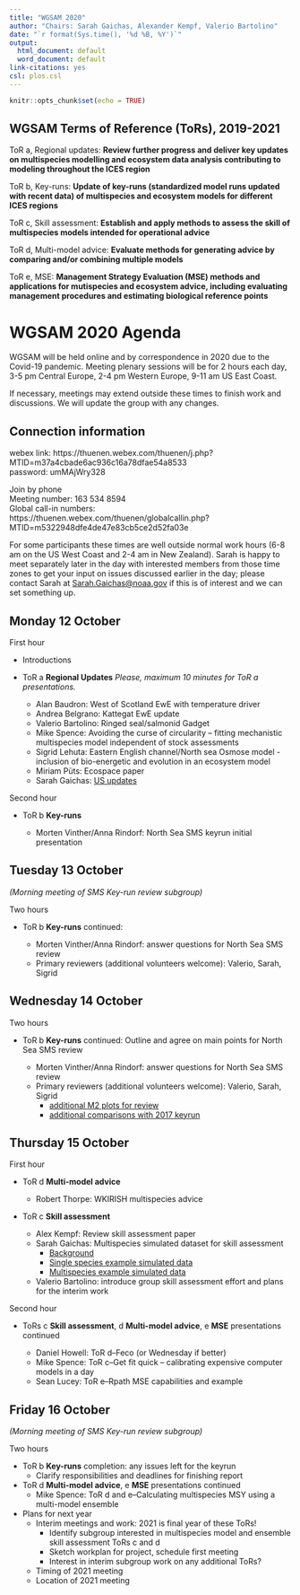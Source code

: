 ```yaml
---
title: "WGSAM 2020"
author: "Chairs: Sarah Gaichas, Alexander Kempf, Valerio Bartolino"
date: "`r format(Sys.time(), '%d %B, %Y')`"
output:
  html_document: default
  word_document: default
link-citations: yes
csl: plos.csl
---
```


```r
knitr::opts_chunk$set(echo = TRUE)
```

## WGSAM Terms of Reference (ToRs), 2019-2021

ToR a, Regional updates: **Review further progress and deliver key updates on multispecies modelling and ecosystem data analysis contributing to modeling throughout the ICES region**

ToR b, Key-runs:  **Update of key-runs (standardized model runs updated with recent data) of multispecies and ecosystem models for different ICES regions**

ToR c, Skill assessment: **Establish and apply methods to assess the skill of multispecies models intended for operational advice**

ToR d, Multi-model advice: **Evaluate methods for generating advice by comparing and/or combining multiple models**

ToR e, MSE: **Management Strategy Evaluation (MSE) methods and applications for mutispecies and ecosystem advice, including evaluating management procedures and estimating biological reference points**

# WGSAM 2020 Agenda

WGSAM will be held online and by correspondence in 2020 due to the Covid-19 pandemic. Meeting plenary sessions will be for 2 hours each day, 3-5 pm Central Europe, 2-4 pm Western Europe, 9-11 am US East Coast.

If necessary, meetings may extend outside these times to finish work and discussions. We will update the group with any changes.

## Connection information

webex link: https://thuenen.webex.com/thuenen/j.php?MTID=m37a4cbade6ac936c16a78dfae54a8533  
password: umMAjWry328

Join by phone  
Meeting number: 163 534 8594  
Global call-in numbers: https://thuenen.webex.com/thuenen/globalcallin.php?MTID=m5322948dfe4de47e83cb5ce2d52fa03e

For some participants these times are well outside normal work hours (6-8 am on the US West Coast and 2-4 am in New Zealand). Sarah is happy to meet separately later in the day with interested members from those time zones to get your input on issues discussed earlier in the day; please contact Sarah at <Sarah.Gaichas@noaa.gov> if this is of interest and we can set something up.

## Monday 12 October

First hour

* Introductions

* ToR a **Regional Updates** *Please, maximum 10 minutes for ToR a presentations.*

    - Alan Baudron: West of Scotland EwE with temperature driver 
    - Andrea Belgrano: Kattegat EwE update 
    - Valerio Bartolino: Ringed seal/salmonid Gadget
    - Mike Spence: Avoiding the curse of circularity – fitting mechanistic multispecies model independent of stock assessments
    - Sigrid Lehuta: Eastern English channel/North sea Osmose model - inclusion of bio-energetic and evolution in an ecosystem model
    - Miriam Püts: Ecospace paper
    - Sarah Gaichas: [US updates](https://noaa-edab.github.io/presentations/20201012_WGSAM_USupdate_Gaichas.html)  

Second hour

* ToR b **Key-runs** 

    - Morten Vinther/Anna Rindorf: North Sea SMS keyrun initial presentation  

## Tuesday 13 October

*(Morning meeting of SMS Key-run review subgroup)*

Two hours

* ToR b **Key-runs** continued: 

    - Morten Vinther/Anna Rindorf: answer questions for North Sea SMS review
    - Primary reviewers (additional volunteers welcome): Valerio, Sarah, Sigrid

## Wednesday 14 October

Two hours

* ToR b **Key-runs** continued: Outline and agree on main points for North Sea SMS review

    - Morten Vinther/Anna Rindorf: answer questions for North Sea SMS review
    - Primary reviewers (additional volunteers welcome): Valerio, Sarah, Sigrid
        - [additional M2 plots for review](https://ices-eg.github.io/wg_WGSAM/NorthSeaKeyRun_HerringM2.html)
        - [additional comparisons with 2017 keyrun](https://ices-eg.github.io/wg_WGSAM/NorthSeaKeyRun_SuppPlots.html)


## Thursday 15 October

First hour

* ToR d **Multi-model advice**

    - Robert Thorpe: WKIRISH multispecies advice  
  
* ToR c **Skill assessment** 

    - Alex Kempf: Review skill assessment paper
    - Sarah Gaichas: Multispecies simulated dataset for skill assessment
        - [Background](https://sgaichas.github.io/poseidon-dev/atlantisom_landingpage.html)
        - [Single species example simulated data](https://sgaichas.github.io/poseidon-dev/NOBAcod.html)
        - [Multispecies example simulated data](https://sgaichas.github.io/poseidon-dev/NOBAmsdiets.html)
    - Valerio Bartolino: introduce group skill assessment effort and plans for the interim work 

Second hour

* ToRs c **Skill assessment**, d **Multi-model advice**, e **MSE** presentations continued

    - Daniel Howell: ToR d--Feco (or Wednesday if better)
    - Mike Spence: ToR c--Get fit quick – calibrating expensive computer models  in a day
    - Sean Lucey: ToR e--Rpath MSE capabilities and example


## Friday 16 October

*(Morning meeting of SMS Key-run review subgroup)*

Two hours

* ToR b **Key-runs** completion: any issues left for the keyrun
    - Clarify responsibilities and deadlines for finishing report

* ToR d **Multi-model advice**, e **MSE** presentations continued     
    - Mike Spence: ToR d and e--Calculating multispecies MSY using a multi-model ensemble
    

* Plans for next year
    - Interim meetings and work: 2021 is final year of these ToRs!
        - Identify subgroup interested in multispecies model and ensemble skill assessment ToRs c and d
        - Sketch workplan for project, schedule first meeting
        - Interest in interim subgroup work on any additional ToRs?
    - Timing of 2021 meeting
    - Location of 2021 meeting 



